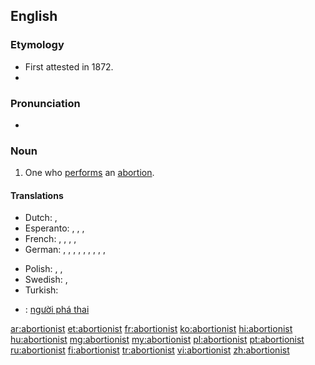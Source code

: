 ==English==

===Etymology===
* First attested in 1872.
* {{suffix|abortion|ist}}

===Pronunciation===
* {{a|US}} {{IPA|/əˈbɔɹ.ʃn̩.ɪst/}}

===Noun===
{{en-noun}}

# One who [[perform]]s an [[abortion]].

====Translations====
{{trans-top|one who performs an abortion, abortions}}
* Dutch: {{qualifier|backstreet}}  {{t-|nl|engeltjesmaker|m}}, {{qualifier|backstreet}} {{t-|nl|engeltjesmaakster|f}}
* Esperanto: {{qualifier|♂(♀)}} {{t-|eo|abortigisto}}, {{qualifier|explicitly ♂}} {{t-|eo|virabortigisto}}, {{qualifier|explicitly ♀}} {{t-|eo|abortigistino}}, {{qualifier|♂♀}} {{t-|eo|geabortigistoj|p}}
* French: {{qualifier|♂♀}} {{t-|fr|médecin avorteur|m}}, {{t+|fr|avorteur|m}}, {{t+|fr|avorteuse|f}}, {{qualifier|euphemistic, backstreet}} {{t-|fr|faiseur d'anges|m}}, {{qualifier|euphemistic, backstreet}} {{t-|fr|faiseuse d'anges|f}}
* German: {{t-|de|Abtreiber|m}}, {{t-|de|Abtreiberin|f}}, {{t-|de|Abtreibungsarzt|m}}, {{t-|de|Abtreibungsärztin|f}}, {{t-|de|abtreibender Arzt|m}}, {{t-|de|abtreibende Ärztin|f}}, {{t-|de|Abtreibungshelfer|m}}, {{t-|de|Abtreibungshelferin|f}}, {{qualifier|euphemistic, backstreet}} {{t+|de|Engelmacher|m}}, {{qualifier|euphemistic, backstreet}} {{t+|de|Engelmacherin|f}}
{{trans-mid}}
* Polish: {{t-|pl|aborcjonista|m}}, {{t-|pl|aborter|m}}, {{t-|pl|aborcjonistka|f}}
* Swedish: {{t-|sv|änglamakare|c}}, {{t-|sv|änglamakerska|c}}
* Turkish: {{t+|tr|kürtajcı}}
{{trans-bottom}}

{{checktrans-top}}
* {{ttbc|vi}}: [[người phá thai]]
{{trans-bottom}}

[[ar:abortionist]]
[[et:abortionist]]
[[fr:abortionist]]
[[ko:abortionist]]
[[hi:abortionist]]
[[hu:abortionist]]
[[mg:abortionist]]
[[my:abortionist]]
[[pl:abortionist]]
[[pt:abortionist]]
[[ru:abortionist]]
[[fi:abortionist]]
[[tr:abortionist]]
[[vi:abortionist]]
[[zh:abortionist]]